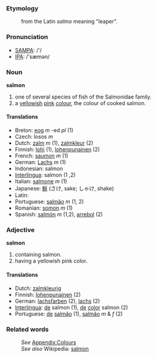 ===Etymology===
:from the Latin ''salmo'' meaning "leaper".

===Pronunciation===
*[[w:SAMPA|SAMPA]]: /'/
*[[w:IPA|IPA]]: /'sæmən/

===Noun===
'''salmon'''
#one of several species of fish of the Salmonidae family.
#a [[yellowish]] [[pink]] [[color|colour]], the colour of cooked salmon.

====Translations====
*Breton: [[eog]] ''m'' -ed ''pl'' (1)
*Czech: losos  ''m''
*Dutch: [[zalm]] ''m'' (1), [[zalmkleur]] (2)
*Finnish: [[lohi]] (1), [[lohenpunainen]] (2)
*French: [[saumon]] ''m'' (1)
*German: [[Lachs]] ''m'' (1)
*Indonesian: salmon
*[[Interlingua]]: salmon (1 ,2)
*Italian: [[salmone]] ''m'' (1)
*Japanese: [[鮭]] (さけ, sake; しゃけ, shake)
*Latin: [[]]
*Portuguese: [[salmão]] ''m'' (1, 2)
*Romanian: [[somon]] ''m'' (1)
*Spanish: [[salmón]] ''m'' (1,2), [[arrebol]] (2)

===Adjective===
'''salmon'''
#containing salmon.
#having a yellowish pink color.

====Translations====
*Dutch: [[zalmkleurig]]
*Finnish: [[lohenpunainen]] (2)
*German: [[lachsfarben]] (2), [[lachs]] (2)
*[[Interlingua]]: [[de]] salmon (1), [[de]] [[color]] salmon (2)
*Portuguese: [[de]] [[salmão]] (1), [[salmão]] ''m'' & ''f'' (2)

===Related words===
:''See'' [[Wiktionary_Appendix:Colours|Appendix:Colours]]
:''See also'' Wikipedia: [[w:salmon|salmon]]